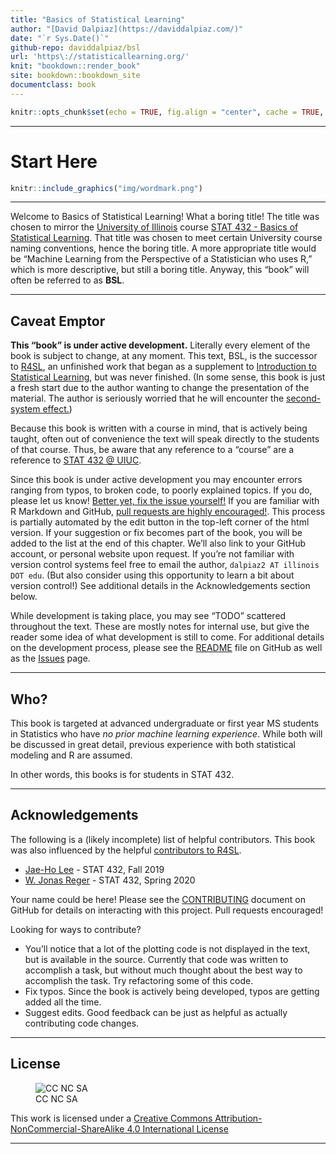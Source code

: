 ```yaml
--- 
title: "Basics of Statistical Learning"
author: "[David Dalpiaz](https://daviddalpiaz.com/)"
date: "`r Sys.Date()`"
github-repo: daviddalpiaz/bsl
url: 'https\://statisticallearning.org/'
knit: "bookdown::render_book"
site: bookdown::bookdown_site
documentclass: book
---
```


```r
knitr::opts_chunk$set(echo = TRUE, fig.align = "center", cache = TRUE, autodep = TRUE)
```

***

# Start Here {-}

```r
knitr::include_graphics("img/wordmark.png")
```

***

Welcome to Basics of Statistical Learning! What a boring title! The title was chosen to mirror the [University of Illinois](https://illinois.edu/) course [STAT 432 - Basics of Statistical Learning](https://stat432.org/). That title was chosen to meet certain University course naming conventions, hence the boring title. A more appropriate title would be "Machine Learning from the Perspective of a Statistician who uses R," which is more descriptive, but still a boring title. Anyway, this "book" will often be referred to as **BSL**.

***

## Caveat Emptor {-}

**This "book" is under active development.** Literally every element of the book is subject to change, at any moment. This text, BSL, is the successor to [R4SL](https://daviddalpiaz.github.io/r4sl/), an unfinished work that began as a supplement to [Introduction to Statistical Learning](https://faculty.marshall.usc.edu/gareth-james/ISL/), but was never finished. (In some sense, this book is just a fresh start due to the author wanting to change the presentation of the material. The author is seriously worried that he will encounter the [second-system effect.](https://en.wikipedia.org/wiki/Second-system_effect))

Because this book is written with a course in mind, that is actively being taught, often out of convenience the text will speak directly to the students of that course. Thus, be aware that any reference to a "course" are a reference to [STAT 432 @ UIUC](www.stat432.org).

<!-- A [**PDF** version](bsl.pdf) is maintained for use offline, however, given the pace of development, this should only be used if absolutely necessary. During development formatting in the PDF version will largely be ignored. -->

Since this book is under active development you may encounter errors ranging from typos, to broken code, to poorly explained topics. If you do, please let us know! [Better yet, fix the issue yourself!](https://yihui.name/en/2013/06/fix-typo-in-documentation/) If you are familiar with R Markdown and GitHub, [pull requests are highly encouraged!](https://github.com/daviddalpiaz/bsl). This process is partially automated by the edit button in the top-left corner of the html version. If your suggestion or fix becomes part of the book, you will be added to the list at the end of this chapter. We’ll also link to your GitHub account, or personal website upon request. If you're not familiar with version control systems feel free to email the author, `dalpiaz2 AT illinois DOT edu`. (But also consider using this opportunity to learn a bit about version control!) See additional details in the Acknowledgements section below.

While development is taking place, you may see "TODO" scattered throughout the text. These are mostly notes for internal use, but give the reader some idea of what development is still to come. For additional details on the development process, please see the [README](https://github.com/daviddalpiaz/bsl/blob/master/README.md) file on GitHub as well as the [Issues](https://github.com/daviddalpiaz/bsl/issues) page.

***

## Who? {-}

This book is targeted at advanced undergraduate or first year MS students in Statistics who have *no prior machine learning experience*. While both will be discussed in great detail, previous experience with both statistical modeling and R are assumed.

In other words, this books is for students in STAT 432.

***

## Acknowledgements {-}

The following is a (likely incomplete) list of helpful contributors. This book was also influenced by the helpful [contributors to R4SL](https://daviddalpiaz.github.io/r4sl/index.html#acknowledgements).

- [Jae-Ho Lee](https://www.linkedin.com/in/jae-ho-lee-32052710b/) - STAT 432, Fall 2019
- [W. Jonas Reger](https://www.linkedin.com/in/wjonasreger/) - STAT 432, Spring 2020

Your name could be here! Please see the [CONTRIBUTING](https://github.com/daviddalpiaz/bsl/blob/master/CONTRIBUTING.md) document on GitHub for details on interacting with this project. Pull requests encouraged!

Looking for ways to contribute?

- You'll notice that a lot of the plotting code is not displayed in the text, but is available in the source. Currently that code was written to accomplish a task, but without much thought about the best way to accomplish the task. Try refactoring some of this code.
- Fix typos. Since the book is actively being developed, typos are getting added all the time.
- Suggest edits. Good feedback can be just as helpful as actually contributing code changes.

<!-- TODO: Standing on the shoulder of giants. High level acknowledgements. -->

***

## License {-}

![CC NC SA](img/cc.png) 

This work is licensed under a [Creative Commons Attribution-NonCommercial-ShareAlike 4.0 International License](http://creativecommons.org/licenses/by-nc-sa/4.0/)

***

